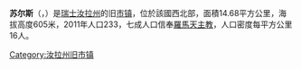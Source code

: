 {{地图误译/法语2|issue=蘇爾瑟}}
{{noteTA|G1=法国地名}}
'''苏尔斯'''（{{lang-fr|Soulce}}，{{IPA-fr|suls}}）是[[瑞士|瑞士]][[汝拉州|汝拉州]]的旧[[市镇_(瑞士)|市镇]]，位於該國西北部，面積14.68平方公里，海拔高度605米，2011年人口233，七成人口信奉[[羅馬天主教|羅馬天主教]]，人口密度每平方公里16人。

{{Switzerland-geo-stub}}
[[Category:汝拉州旧市镇|Category:汝拉州旧市镇]]